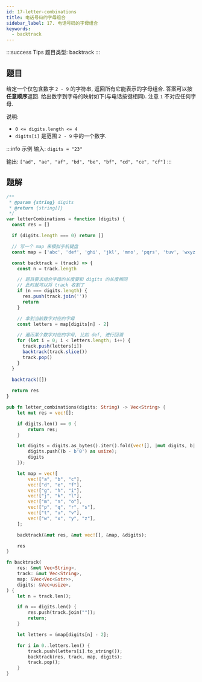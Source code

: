 ```yaml
---
id: 17-letter-combinations
title: 电话号码的字母组合
sidebar_label: 17. 电话号码的字母组合
keywords:
  - backtrack
---
```


:::success Tips
题目类型: backtrack
:::

## 题目

给定一个仅包含数字 `2 - 9` 的字符串, 返回所有它能表示的字母组合. 答案可以按**任意顺序**返回. 给出数字到字母的映射如下(与电话按键相同). 注意 `1` 不对应任何字母.

说明:

- `0 <= digits.length <= 4`
- `digits[i]` 是范围 `2 - 9` 中的一个数字.

:::info 示例
输入: `digits = "23"`

输出: `["ad", "ae", "af", "bd", "be", "bf", "cd", "ce", "cf"]`
:::

## 题解


<Tabs>
  <TabItem value="JavaScript" label="JavaScript" default>

```ts
/**
 * @param {string} digits
 * @return {string[]}
 */
var letterCombinations = function (digits) {
  const res = []

  if (digits.length === 0) return []

  // 写一个 map 来模拟手机键盘
  const map = ['abc', 'def', 'ghi', 'jkl', 'mno', 'pqrs', 'tuv', 'wxyz']

  const backtrack = (track) => {
    const n = track.length

    // 题目要求组合字母的长度要和 digits 的长度相同
    // 此时就可以将 track 收割了
    if (n === digits.length) {
      res.push(track.join(''))
      return
    }

    // 拿到当前数字对应的字母
    const letters = map[digits[n] - 2]

    // 遍历某个数字对应的字母, 比如 def, 进行回溯
    for (let i = 0; i < letters.length; i++) {
      track.push(letters[i])
      backtrack(track.slice())
      track.pop()
    }
  }

  backtrack([])
  
  return res
}
```

</TabItem>
<TabItem value="Rust" label="Rust">

```rust
pub fn letter_combinations(digits: String) -> Vec<String> {
    let mut res = vec![];

    if digits.len() == 0 {
        return res;
    }

    let digits = digits.as_bytes().iter().fold(vec![], |mut digits, b| {
        digits.push((b - b'0') as usize);
        digits
    });

    let map = vec![
        vec!["a", "b", "c"],
        vec!["d", "e", "f"],
        vec!["g", "h", "i"],
        vec!["j", "k", "l"],
        vec!["m", "n", "o"],
        vec!["p", "q", "r", "s"],
        vec!["t", "u", "v"],
        vec!["w", "x", "y", "z"],
    ];

    backtrack(&mut res, &mut vec![], &map, &digits);

    res
}

fn backtrack(
    res: &mut Vec<String>,
    track: &mut Vec<String>,
    map: &Vec<Vec<&str>>,
    digits: &Vec<usize>,
) {
    let n = track.len();

    if n == digits.len() {
        res.push(track.join(""));
        return;
    }

    let letters = &map[digits[n] - 2];

    for i in 0..letters.len() {
        track.push(letters[i].to_string());
        backtrack(res, track, map, digits);
        track.pop();
    }
}
```

</TabItem>
</Tabs>
